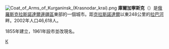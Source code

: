 {{Coord|45|28|N|39|27|E|display=title}}
[[File:Coat_of_Arms_of_Kurganinsk_(Krasnodar_krai).png|right]]
'''庫爾加寧斯克'''（{{lang-ru|Курга́нинск}}）是[[俄羅斯|俄羅斯]][[克拉斯諾達爾邊疆區|克拉斯諾達爾邊疆區]]東部的一個城市。距[[克拉斯諾達爾|克拉斯諾達爾]]以東248公里的[[拉巴河|拉巴河]]畔。2002年人口46,618人。

1855年建立，1961年設市並改現名。

{{克拉斯諾達爾邊疆區城市}}

[[Category:克拉斯諾達爾邊疆區城市|К]]